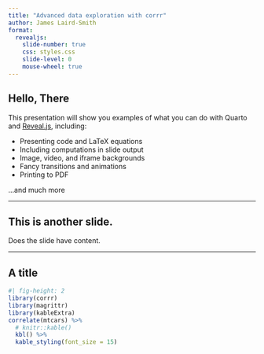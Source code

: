 ```yaml
---
title: "Advanced data exploration with corrr"
author: James Laird-Smith
format:
  revealjs: 
    slide-number: true
    css: styles.css
    slide-level: 0
    mouse-wheel: true
---
```


## Hello, There

This presentation will show you examples of what you can do with Quarto and [Reveal.js](https://revealjs.com), including:

-   Presenting code and LaTeX equations
-   Including computations in slide output
-   Image, video, and iframe backgrounds
-   Fancy transitions and animations
-   Printing to PDF

...and much more

---

## This is another slide.

Does the slide have content.

---

## A title 

```r
#| fig-height: 2
library(corrr)
library(magrittr)
library(kableExtra)
correlate(mtcars) %>% 
  # knitr::kable()
  kbl() %>% 
  kable_styling(font_size = 15)
```
